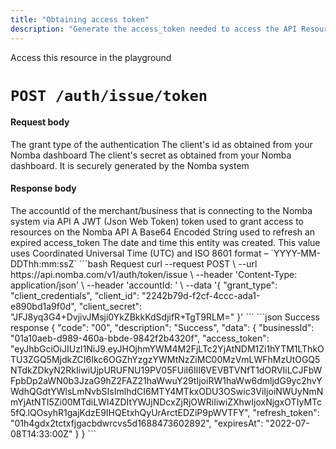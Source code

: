```yaml
---
title: "Obtaining access token"
description: "Generate the access_token needed to access the API Resources"
---
```


<Card title="Obtain access token" icon="shield"
href="/nomba-api-reference/authenticate/obtain-access-token">
  Access this resource in the playground
</Card>

# `POST /auth/issue/token`

#### Request body

<ParamField body="grant_type" type="string" required>
  The grant type of the authentication
</ParamField>

<ParamField body="client_id" type="string" required>
  The client's id as obtained from your Nomba dashboard
</ParamField>

<ParamField body="client_secret" type="string" required>
  The client's secret as obtained from your Nomba dashboard. It is securely generated by the Nomba system
</ParamField>


#### Response body

<ResponseField name="businessId" type="string" required>
  The accountId of the merchant/business that is connecting to the Nomba system via API
</ResponseField>

<ResponseField name="access_token" type="string" required>
  A JWT (Json Web Token) token used to grant access to resources on the Nomba API
</ResponseField>

<ResponseField name="refresh_token" type="string" required>
  A Base64 Encoded String used to refresh an expired access_token
</ResponseField>

<ResponseField name="expiresAt" type="string" required>
  The date and time this entity was created. This value uses Coordinated Universal Time (UTC) and ISO 8601 format – `YYYY-MM-DDThh:mm:ssZ`
</ResponseField>


<RequestExample>
```bash Request
curl --request POST \
  --url https://api.nomba.com/v1/auth/token/issue \
  --header 'Content-Type: application/json' \
  --header 'accountId: <accountid>' \
  --data '{
  "grant_type": "client_credentials",
  "client_id": "2242b79d-f2cf-4ccc-ada1-e890bd1a9f0d",
  "client_secret": "JFJ8yq3G4+DvjivJMsji0YkZBkkKdSdjifR+TgT9RLM="
}'
```
</RequestExample>

<ResponseExample>
```json Success response
{
  "code": "00",
  "description": "Success",
  "data": {
    "businessId": "01a10aeb-d989-460a-bbde-9842f2b4320f",
    "access_token": "eyJhbGciOiJIUzI1NiJ9.eyJHOjhmYWM4M2FjLTc2YjAtNDM1Zi1hYTM1LThkOTU3ZGQ5MjdkZCI6Ikc6OGZhYzgzYWMtNzZiMC00MzVmLWFhMzUtOGQ5NTdkZDkyN2RkIiwiUjpURUFNU19PV05FUiI6IlI6VEVBTVNfT1dORVIiLCJFbWFpbDp2aWN0b3JzaG9hZ2FAZ21haWwuY29tIjoiRW1haWw6dmljdG9yc2hvYWdhQGdtYWlsLmNvbSIsImlhdCI6MTY4MTkxODU3OSwic3ViIjoiNWUyNmNmYjAtNTI5Zi00MTdiLWI4ZDItYWJjNDcxZjRjOWRiIiwiZXhwIjoxNjgxOTIyMTc5fQ.lQOsyhR1gajKdzE9IHQEtxhQyUrArctEDZiP9pWVTFY",
    "refresh_token": "01h4gdx2tctxfjgacbdwrcvs5d1688473602892",
    "expiresAt": "2022-07-08T14:33:00Z"
  }
}
```
</ResponseExample>